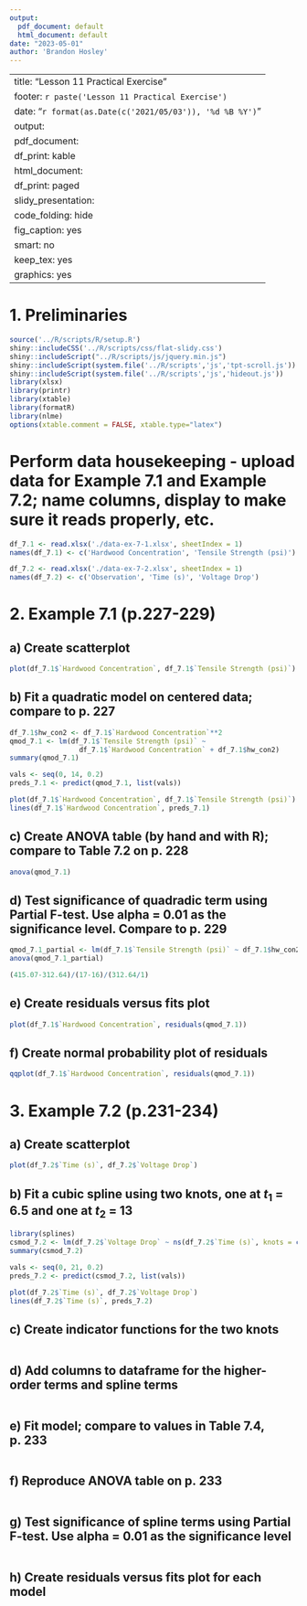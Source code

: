 ```yaml
---
output:
  pdf_document: default
  html_document: default
date: "2023-05-01"
author: 'Brandon Hosley'
---
```

---
title: "Lesson 11 Practical Exercise"
footer: `r paste('Lesson 11 Practical Exercise')`
date: "`r format(as.Date(c('2021/05/03')), '%d %B %Y')`"
output:
  pdf_document:
    df_print: kable
  html_document:
    df_print: paged
  slidy_presentation:
    code_folding: hide
    fig_caption: yes
    smart: no
keep_tex: yes
graphics: yes
---

# 1. Preliminaries

```r
source('../R/scripts/R/setup.R')
shiny::includeCSS('../R/scripts/css/flat-slidy.css')
shiny::includeScript("../R/scripts/js/jquery.min.js")
shiny::includeScript(system.file('../R/scripts','js','tpt-scroll.js'))
shiny::includeScript(system.file('../R/scripts','js','hideout.js'))
library(xlsx)
library(printr)
library(xtable)
library(formatR)
library(nlme)
options(xtable.comment = FALSE, xtable.type="latex")
```

# Perform data housekeeping - upload data for Example 7.1 and Example 7.2; name columns, display to make sure it reads properly, etc. 

```r
df_7.1 <- read.xlsx('./data-ex-7-1.xlsx', sheetIndex = 1)
names(df_7.1) <- c('Hardwood Concentration', 'Tensile Strength (psi)')

df_7.2 <- read.xlsx('./data-ex-7-2.xlsx', sheetIndex = 1)
names(df_7.2) <- c('Observation', 'Time (s)', 'Voltage Drop')
```

# 2. Example 7.1 (p.227-229) 
## a) Create scatterplot

```r
plot(df_7.1$`Hardwood Concentration`, df_7.1$`Tensile Strength (psi)`)
```

## b) Fit a quadratic model on centered data; compare to p. 227

```r
df_7.1$hw_con2 <- df_7.1$`Hardwood Concentration`**2
qmod_7.1 <- lm(df_7.1$`Tensile Strength (psi)` ~ 
                 df_7.1$`Hardwood Concentration` + df_7.1$hw_con2)
summary(qmod_7.1)

vals <- seq(0, 14, 0.2)
preds_7.1 <- predict(qmod_7.1, list(vals))

plot(df_7.1$`Hardwood Concentration`, df_7.1$`Tensile Strength (psi)`)
lines(df_7.1$`Hardwood Concentration`, preds_7.1)
```

## c) Create ANOVA table (by hand and with R); compare to Table 7.2 on p. 228

```r
anova(qmod_7.1)
```

## d) Test significance of quadradic term using Partial F-test. Use alpha = 0.01 as the significance level. Compare to p. 229

```r
qmod_7.1_partial <- lm(df_7.1$`Tensile Strength (psi)` ~ df_7.1$hw_con2)
anova(qmod_7.1_partial)
```
```r
(415.07-312.64)/(17-16)/(312.64/1)
```



## e) Create residuals versus fits plot

```r
plot(df_7.1$`Hardwood Concentration`, residuals(qmod_7.1))
```

## f) Create normal probability plot of residuals

```r
qqplot(df_7.1$`Hardwood Concentration`, residuals(qmod_7.1))
```

# 3. Example 7.2 (p.231-234)

## a) Create scatterplot

```r
plot(df_7.2$`Time (s)`, df_7.2$`Voltage Drop`)
```

## b) Fit a cubic spline using two knots, one at  $t_1$ = 6.5 and one at $t_2$ = 13

```r
library(splines)
csmod_7.2 <- lm(df_7.2$`Voltage Drop` ~ ns(df_7.2$`Time (s)`, knots = c(6.5,13)) )
summary(csmod_7.2)

vals <- seq(0, 21, 0.2)
preds_7.2 <- predict(csmod_7.2, list(vals))

plot(df_7.2$`Time (s)`, df_7.2$`Voltage Drop`)
lines(df_7.2$`Time (s)`, preds_7.2)
```

## c) Create indicator functions for the two knots

```r

```

## d) Add columns to dataframe for the higher-order terms and spline terms

```r

```

## e) Fit model; compare to values in Table 7.4, p. 233

```r

```

## f) Reproduce ANOVA table on p. 233

```r

```

## g) Test significance of spline terms using Partial F-test. Use alpha = 0.01 as the significance level

```r

```

## h) Create residuals versus fits plot for each model

```r

```
